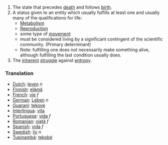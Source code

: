 #The state that precedes [[death]] and follows [[birth]].
#A status given to an entity which usually fulfills at least one and usually many of the qualifications for life:
#*[[Metabolism]]
#*[[Reproduction]]
#*some type of [[movement]]
#*must be considered living by a significant contingent of the scientific community. (Primary determinant)
#*Note: fulfilling one does not necessarily make something alive, although fulfilling the last condition usually does.
#The [[inherent]] [[struggle]] against [[entropy]].

===Translation===
*[[Dutch]]: [[leven]] ''n''
*[[Finnish]]: [[elämä]]
*[[French]]: [[vie]] ''f''
*[[German]]: [[Leben]] ''n''
*[[Guarani]]: [[tekove]]
*[[Interlingua]]: [[vita]]
*[[Portuguese]]: [[vida]] ''f''
*[[Romanian]]: [[viaţă]] ''f''
*[[Spanish]]: [[vida]] ''f''
*[[Swedish]]: [[liv]] ''n''
*[[Tupinambá]]: [[tekobé]]